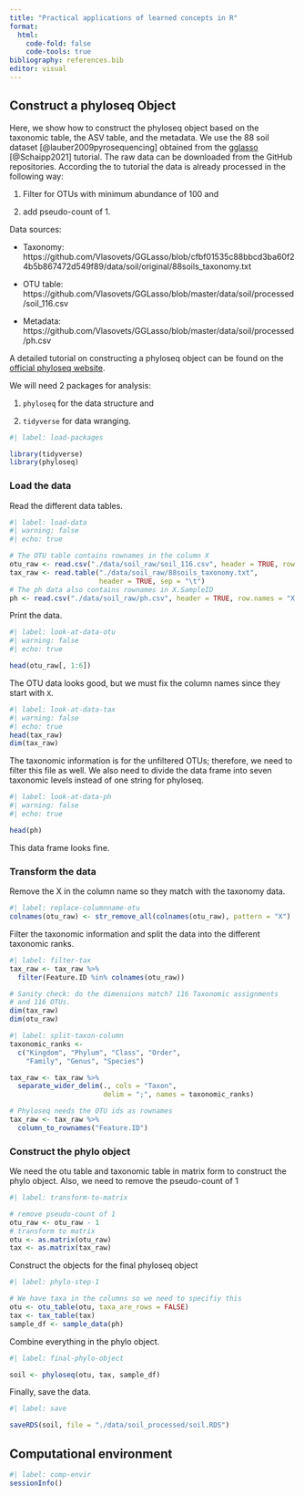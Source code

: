 ```yaml
---
title: "Practical applications of learned concepts in R"
format: 
  html:
    code-fold: false
    code-tools: true
bibliography: references.bib
editor: visual
---
```


## Construct a phyloseq Object

Here, we show how to construct the phyloseq object based on the taxonomic table, the ASV table, and the metadata. We use the 88 soil dataset [@lauber2009pyrosequencing] obtained from the [gglasso](https://gglasso.readthedocs.io/en/latest/auto_examples/plot_soil_example.html#sphx-glr-auto-examples-plot-soil-example-py) [@Schaipp2021] tutorial. The raw data can be downloaded from the GitHub repositories. According the to tutorial the data is already processed in the following way:

1.  Filter for OTUs with minimum abundance of $100$ and

2.  add pseudo-count of $1$.

Data sources:

-   Taxonomy: https://github.com/Vlasovets/GGLasso/blob/cfbf01535c88bbcd3ba60f24b5b867472d549f89/data/soil/original/88soils_taxonomy.txt

-   OTU table: https://github.com/Vlasovets/GGLasso/blob/master/data/soil/processed/soil_116.csv

-   Metadata: https://github.com/Vlasovets/GGLasso/blob/master/data/soil/processed/ph.csv

A detailed tutorial on constructing a phyloseq object can be found on the [official phyloseq website](https://joey711.github.io/phyloseq/import-data.html).

We will need 2 packages for analysis:

1.  `phyloseq` for the data structure and

2.  `tidyverse` for data wranging.

```r
#| label: load-packages

library(tidyverse)
library(phyloseq)
```

### Load the data

Read the different data tables.

```r
#| label: load-data
#| warning: false
#| echo: true

# The OTU table contains rownames in the column X
otu_raw <- read.csv("./data/soil_raw/soil_116.csv", header = TRUE, row.names = "X")
tax_raw <- read.table("./data/soil_raw/88soils_taxonomy.txt", 
                      header = TRUE, sep = "\t")
# The ph data also contains rownames in X.SampleID
ph <- read.csv("./data/soil_raw/ph.csv", header = TRUE, row.names = "X.SampleID")
```

Print the data.

```r
#| label: look-at-data-otu
#| warning: false
#| echo: true

head(otu_raw[, 1:6])
```

The OTU data looks good, but we must fix the column names since they start with `X`.

```r
#| label: look-at-data-tax
#| warning: false
#| echo: true
head(tax_raw)
dim(tax_raw)
```

The taxonomic information is for the unfiltered OTUs; therefore, we need to filter this file as well. We also need to divide the data frame into seven taxonomic levels instead of one string for phyloseq.

```r
#| label: look-at-data-ph
#| warning: false
#| echo: true

head(ph)
```

This data frame looks fine.

### Transform the data

Remove the X in the column name so they match with the taxonomy data.

```r
#| label: replace-columnname-otu
colnames(otu_raw) <- str_remove_all(colnames(otu_raw), pattern = "X")
```

Filter the taxonomic information and split the data into the different taxonomic ranks.

```r
#| label: filter-tax
tax_raw <- tax_raw %>%
  filter(Feature.ID %in% colnames(otu_raw))

# Sanity check: do the dimensions match? 116 Taxonomic assignments
# and 116 OTUs.
dim(tax_raw)
dim(otu_raw)
```

```r
#| label: split-taxon-column
taxonomic_ranks <-
  c("Kingdom", "Phylum", "Class", "Order",
    "Family", "Genus", "Species")

tax_raw <- tax_raw %>%
  separate_wider_delim(., cols = "Taxon",
                       delim = ";", names = taxonomic_ranks)

# Phyloseq needs the OTU ids as rownames
tax_raw <- tax_raw %>%
  column_to_rownames("Feature.ID")
```

### Construct the phylo object

We need the otu table and taxonomic table in matrix form to construct the phylo object. Also, we need to remove the pseudo-count of 1

```r
#| label: transform-to-matrix

# remove pseudo-count of 1
otu_raw <- otu_raw - 1
# transform to matrix
otu <- as.matrix(otu_raw)
tax <- as.matrix(tax_raw)
```

Construct the objects for the final phyloseq object

```r
#| label: phylo-step-1

# We have taxa in the columns so we need to specifiy this
otu <- otu_table(otu, taxa_are_rows = FALSE)
tax <- tax_table(tax)
sample_df <- sample_data(ph)
```

Combine everything in the phylo object.

```r
#| label: final-phylo-object

soil <- phyloseq(otu, tax, sample_df)
```

Finally, save the data.

```r
#| label: save

saveRDS(soil, file = "./data/soil_processed/soil.RDS")
```

## Computational environment

```r
#| label: comp-envir
sessionInfo()
```
